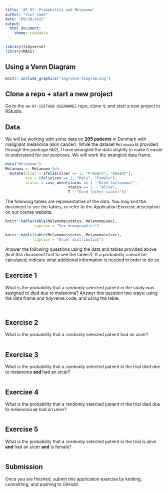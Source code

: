 ```yaml
---
title: 'AE 07: Probability and Melanoma'
author: "Your name"
date: "09/30/2022"
output:
  html_document:
    theme: readable
---
```


```r
library(tidyverse)
library(MASS)

```


## Using a Venn Diagram

```r
knitr::include_graphics("img/venn-diagram.png")
```


## Clone a repo + start a new project

Go to the `ae-07-[GITHUB USERNAME]` repo, clone it, and start a new project in RStudio. 

## Data

We will be working with some data on **205 patients** in Denmark with malignant melanoma (skin cancer). While the dataset `Melanoma` is provided through the package `MASS`, I have wrangled the data slightly to make it easier to understand for our purposes. We will work the wrangled data frame. 

```r
data("Melanoma")
Melanoma <- Melanoma %>%
  mutate(ulcer = ifelse(ulcer == 1, "Present", "Absent"),
         sex = ifelse(sex == 1, "Male", "Female"),
         status = case_when(status == 1 ~"Died (melanoma)",
                            status == 2 ~ "Alive",
                            T ~ "Died (other cause)"))
```

The following tables are representative of the data. You may knit the document to see the tables, or refer to the Application Exercise description on our course website. 

```r
knitr::kable(table(Melanoma$status, Melanoma$sex),
             caption = "Sex demographics")

knitr::kable(table(Melanoma$status, Melanoma$ulcer),
             caption = "Ulcer distribution")
```

Answer the following questions using the data and tables provided above (knit this
document first to see the tables!). If a probability cannot be calculated, indicate what additional information is needed in order to do so.

## Exercise 1

What is the probability that a randomly selected patient in the study was 
assigned to died due to melanoma? Answer this question two ways: using the data frame and tidyverse code, and using the table.

```r

```

```r

```

## Exercise 2

What is the probability that a randomly selected patient had an ulcer?

```r

```

## Exercise 3

What is the probability that a randomly selected patient in the trial 
died due to melanoma **and** had an ulcer? 

```r

```

## Exercise 4

What is the probability that a randomly selected patient in the trial 
died due to melanoma **or** had an ulcer?


```r

```


## Exercise 5

What is the probability that a randomly selected patient in the trial 
is alive **and** had an ulcer **and** is female?

```r

```

## Submission

Once you are finished, submit this application exercise by knitting, committing, and pushing to GitHub!
  